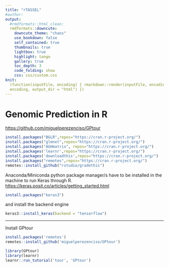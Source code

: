 ```yaml
---
title: "rTASSEL"
#author:
output:
  #rmdformats::html_clean:
  rmdformats::downcute:
    downcute_theme: "chaos"
    use_bookdown: false
    self_contained: true
    thumbnails: true
    lightbox: true
    highlight: tango
    gallery: true
    toc_depth: 3
    code_folding: show
    css: css/custom.css
knit:
  (function(inputFile, encoding) { rmarkdown::render(inputFile, encoding =
  encoding, output_dir = "html") })
---
```


# Genomic Prediction in R
[https://github.com/miguelperezenciso/GPtour](https://github.com/miguelperezenciso/GPtour)

```R
install.packages("BGLR",repos="https://cran.r-project.org/")
install.packages("glmnet",repos="https://cran.r-project.org/")
install.packages("AGHmatrix", repos="https://cran.r-project.org/")
install.packages('learnr',repos="https://cran.r-project.org/")
install.packages('downloadthis',repos="https://cran.r-project.org/")
install.packages("remotes",repos="https://cran.r-project.org/")
remotes::install_github("rstudio/gradethis")
```
Anaconda/Miniconda python package manager/s have to be installed in the machine to run Keras through R.
[https://keras.posit.co/articles/getting_started.html](https://keras.posit.co/articles/getting_started.html)
```r
install.packages("keras3")
```
and install the backend engine
```r
keras3::install_keras(backend = "tensorflow")
```
---
Install GPtour
```r
install.packages('remotes')
remotes::install_github('miguelperezenciso/GPtour')
```
```r
library(GPtour)
library(learnr)
learnr::run_tutorial('tour', 'GPtour')
```